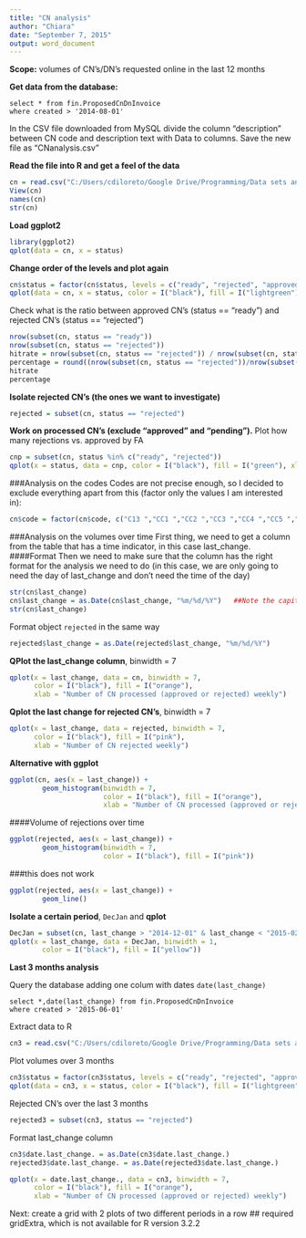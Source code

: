 ```yaml
---
title: "CN analysis"
author: "Chiara"
date: "September 7, 2015"
output: word_document
---
```


**Scope:** volumes of CN's/DN's requested online in the last 12 months

**Get data from the database:**

```
select * from fin.ProposedCnDnInvoice
where created > '2014-08-01'
```

In the CSV file downloaded from MySQL divide the column "description" between CN code and description text with Data to columns. 
Save the new file as "CNanalysis.csv" 

**Read the file into R and get a feel of the data**

```r
cn = read.csv("C:/Users/cdiloreto/Google Drive/Programming/Data sets and exercises/WORK stuff/CNanalysis.csv")
View(cn)
names(cn)
str(cn)
```

**Load ggplot2**

```r
library(ggplot2)
qplot(data = cn, x = status)
```

**Change order of the levels and plot again**

```r
cn$status = factor(cn$status, levels = c("ready", "rejected", "approved", "pending"))
qplot(data = cn, x = status, color = I("black"), fill = I("lightgreen"), xlab = "CN's approved (ready) or rejected")
```

Check what is the ratio between approved CN's (status == "ready") and rejected CN's (status == "rejected")

```r
nrow(subset(cn, status == "ready"))
nrow(subset(cn, status == "rejected"))
hitrate = nrow(subset(cn, status == "rejected")) / nrow(subset(cn, status == "ready"))
percentage = round((nrow(subset(cn, status == "rejected"))/nrow(subset(cn, status == "ready"))) ** 100, 1)
hitrate
percentage
```

**Isolate rejected CN's (the ones we want to investigate)**

```r
rejected = subset(cn, status == "rejected")
```

**Work on processed CN's (exclude "approved" and "pending").**
Plot how many rejections vs. approved by FA

```r
cnp = subset(cn, status %in% c("ready", "rejected"))
qplot(x = status, data = cnp, color = I("black"), fill = I("green"), xlab = "CN's approved (ready) or rejected")
```

###Analysis on the codes
Codes are not precise enough, so I decided to exclude everything apart from this (factor only the values I am interested in):

```r
cn$code = factor(cn$code, c("C13 ","CC1 ","CC2 ","CC3 ","CC4 ","CC5 ","CC6 ","CC9 ","CD1 ","CD2 ","CD3 ","CS1 ","CS2 ","CS3 ","HT1 ","HT2 ","FA3 "))
```

###Analysis on the volumes over time
First thing, we need to get a column from the table that has a time indicator, in this case last_change. 
####Format
Then we need to make sure that the column has the right format for the analysis we need to do (in this case, we are only going to need the day of last_change and don't need the time of the day)

```r
str(cn$last_change)
cn$last_change = as.Date(cn$last_change, "%m/%d/%Y")   ##Note the capital Y for 4-digit year format
str(cn$last_change)
```

Format object `rejected` in the same way
```r
rejected$last_change = as.Date(rejected$last_change, "%m/%d/%Y")
```


**QPlot the last_change column**, binwidth = 7

```r
qplot(x = last_change, data = cn, binwidth = 7, 
      color = I("black"), fill = I("orange"), 
      xlab = "Number of CN processed (approved or rejected) weekly")
```

**Qplot the last change for rejected CN's**, binwidth = 7


```r
qplot(x = last_change, data = rejected, binwidth = 7,
      color = I("black"), fill = I("pink"),
      xlab = "Number of CN rejected weekly")
```


**Alternative with ggplot**

```r
ggplot(cn, aes(x = last_change)) +
        geom_histogram(binwidth = 7, 
                       color = I("black"), fill = I("orange"), 
                       xlab = "Number of CN processed (approved or rejected)")
```

####Volume of rejections over time

```r
ggplot(rejected, aes(x = last_change)) +
        geom_histogram(binwidth = 7, 
                       color = I("black"), fill = I("pink"))
```

###this does not work
```r
ggplot(rejected, aes(x = last_change)) +
        geom_line()
```


**Isolate a certain period**, `DecJan` and **qplot**

```r
DecJan = subset(cn, last_change > "2014-12-01" & last_change < "2015-02-01")
qplot(x = last_change, data = DecJan, binwidth = 1,
        color = I("black"), fill = I("yellow")) 
```


**Last 3 months analysis**

Query the database adding one colum with dates `date(last_change)`

```
select *,date(last_change) from fin.ProposedCnDnInvoice
where created > '2015-06-01'
```
Extract data to R
```r
cn3 = read.csv("C:/Users/cdiloreto/Google Drive/Programming/Data sets and exercises/WORK stuff/CN analysis Jun-Sep.csv")
```

Plot volumes over 3 months
```r
cn3$status = factor(cn3$status, levels = c("ready", "rejected", "approved", "pending"))
qplot(data = cn3, x = status, color = I("black"), fill = I("lightgreen"), xlab = "CN's approved (ready) or rejected")
```

Rejected CN's over the last 3 months
```r
rejected3 = subset(cn3, status == "rejected")
```

Format last_change column
```r
cn3$date.last_change. = as.Date(cn3$date.last_change.)
rejected3$date.last_change. = as.Date(rejected3$date.last_change.)
```


```r
qplot(x = date.last_change., data = cn3, binwidth = 7, 
      color = I("black"), fill = I("orange"), 
      xlab = "Number of CN processed (approved or rejected) weekly")
```


Next: create a grid with 2 plots of two different periods in a row
## required gridExtra, which is not available for R version 3.2.2
